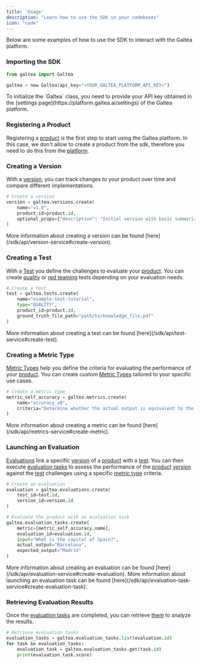 ```yaml
---
title: 'Usage'
description: "Learn how to use the SDK in your codebases"
icon: "code"
---
```


Below are some examples of how to use the SDK to interact with the Galtea platform.

### Importing the SDK

```python
from galtea import Galtea

galtea = new Galtea(api_key="<YOUR_GALTEA_PLATFORM_API_KEY>")
```

<Note>
    To initialize the `Galtea` class, you need to provide your API key obtained in the [settings page](https://platform.galtea.ai/settings) of the Galtea platform.
</Note>

### Registering a Product

Registering a [product](/concepts/product) is the first step to start using the Galtea platform.
In this case, we don't allow to create a product from the sdk, therefore you need to do this from the [platform](https://platform.galtea.ai/products).

### Creating a Version

With a [version](/concepts/product/version), you can track changes to your product over time and compare different implementations.

```python
# Create a version
version = galtea.versions.create(
    name="v1.0",
    product_id=product.id,
    optional_props={"description": "Initial version with basic summarization capabilities"}
)
```
<Info>
    More information about creating a version can be found [here](/sdk/api/version-service#create-version).
</Info>

### Creating a Test

With a [Test](/concepts/product/test) you define the challenges to evaluate your [product](/concepts/product).
You can create [quality](/concepts/product/test/quality-tests) or [red teaming](/concepts/product/test/red-teaming-tests) tests depending on your evaluation needs.

```python
# Create a test
test = galtea.tests.create(
    name="example-test-tutorial",
    type="QUALITY",
    product_id=product.id,
    ground_truth_file_path="path/to/knowledge_file.pdf"
)
```

<Info>
    More information about creating a test can be found [here](/sdk/api/test-service#create-test).
</Info>

### Creating a Metric Type

[Metric Types](/concepts/metric-type) help you define the criteria for evaluating the performance of your [product](/concepts/product).
You can create custom [Metric Types](/concepts/metric-type) tailored to your specific use cases.

```python
# Create a metric type
metric_self_accuracy = galtea.metrics.create(
    name="accuracy_v0",
    criteria="Determine whether the actual output is equivalent to the expected output."
)
```

<Info>
    More information about creating a metric can be found [here](/sdk/api/metrics-service#create-metric).
</Info>

### Launching an Evaluation

[Evaluations](/concepts/product/evaluation) link a specific [version](/concepts/product/version) of a [product](/concepts/product) with a [test](/concepts/product/test).
You can then execute [evaluation tasks](/concepts/product/evaluation/task) to assess the performance of the [product](/concepts/product) [version](/concepts/product/version) against the [test](/concepts/product/test) challenges using a specific [metric type](/concepts/metric-type) criteria.

```python
# Create an evaluation
evaluation = galtea.evaluations.create(
    test_id=test.id,
    version_id=version.id
)

# Evaluate the product with an evaluation task
galtea.evaluation_tasks.create(
    metric=[metric_self_accuracy.name],
    evaluation_id=evaluation.id,
    input="What is the capital of Spain?",
    actual_output="Barcelona",
    expected_output="Madrid"
)
```

<Info>
    More information about creating an evaluation can be found [here](/sdk/api/evaluation-service#create-evaluation).
</Info>
<Info>
    More information about launching an evaluation task can be found [here](/sdk/api/evaluation-task-service#create-evaluation-task).
</Info>

### Retrieving Evaluation Results

Once the [evaluation tasks](/concepts/product/evaluation/task) are completed, you can retrieve [them](/concepts/product/evaluation/task) to analyze the results.

```python
# Retrieve evaluation tasks
evaluation_tasks = galtea.evaluation_tasks.list(evaluation.id)
for task in evaluation_tasks:
    evaluation_task = galtea.evaluation_tasks.get(task.id)
    print(evaluation_task.score)
```